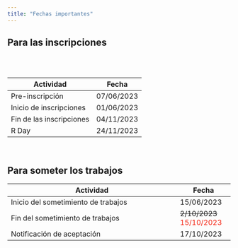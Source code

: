 ```yaml
---
title: "Fechas importantes"
---
```


## Para las inscripciones

<br> <br>

| Actividad                | Fecha      |
|--------------------------|------------|
| Pre-inscripción          | 07/06/2023 |
| Inicio de inscripciones  | 01/06/2023 |
| Fin de las inscripciones | 04/11/2023 |
| R Day                    | 24/11/2023 |

<br>

## Para someter los trabajos

| Actividad                           | Fecha      |
|-------------------------------------|------------|
| Inicio del sometimiento de trabajos | 15/06/2023 |
| Fin del sometimiento de trabajos    | <strike>2/10/2023</strike> <font color="#F41C0A">15/10/2023</font> |
| Notificación de aceptación          | 17/10/2023 |
